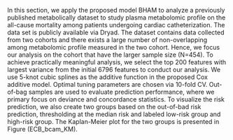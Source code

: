 \section{Metabolites Data Analysis}
In this section, we apply the proposed model BHAM to analyze a previously published metabolically dataset to study plasma metabolomic profile on the all-cause mortality among patients undergoing cardiac catheterization. The data set is publicly available via Dryad. The dataset contains data collected from two cohorts and there exists a large number of non-overlapping among metabolomic profile measured  in the two cohort. Hence, we focus our analysis on the cohort that have the larger sample size (N=454). To achieve practically meaningful analysis, we select the top 200 features with largest variance from the initial 6796 features to conduct our analysis. We use 5-knot cubic splines as the additive function in the proposed Cox additive model. Optimal tuning parameters are chosen via 10-fold CV. Out-of-bag samples are used to evaluate prediction performance, where we primary focus on deviance and concordance statistics. To visualize the risk prediction, we also create two groups based on the out-of-bad risk prediction, thresholding at the median risk and labeled low-risk group and high-risk group. The Kaplan-Meier plot for the two groups is presented in Figure \label(ECB_bcam_KM).
